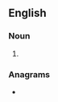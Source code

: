 {{also|wonders}}
==English==

===Noun===
{{head|en|noun plural form}}

# {{plural of|Wonder|lang=en}}

===Anagrams===
* {{anagrams|en|Nedrows|Rowdens|Wordens|downers|red snow|wondres}}